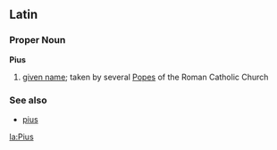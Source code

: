==Latin==
===Proper Noun===
'''Pius'''

# [[given name]]; taken by several [[Pope]]s of the Roman Catholic Church

===See also===
*[[pius]]


[[la:Pius]]